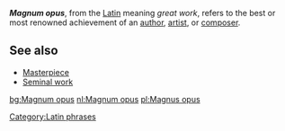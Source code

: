 '''''Magnum opus''''', from the [[Latin]] meaning ''great work'', refers to the best or most renowned achievement of an [[author]], [[artist]], or [[composer]].

==See also==

*[[Masterpiece]]
*[[Seminal work]]

{{stub}}
[[Category:Latin phrases]]

[[bg:Magnum opus]]
[[nl:Magnum opus]]
[[pl:Magnus opus]]